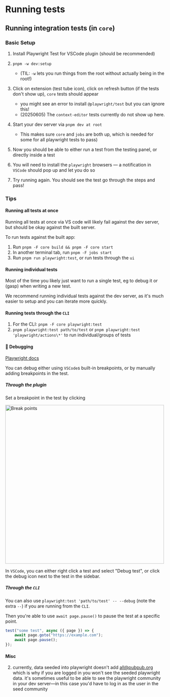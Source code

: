 # Running tests

## Running integration tests (in `core`)

### Basic Setup

1. Install Playwright Test for VSCode plugin (should be recommended)
2. `pnpm -w dev:setup`
    - (TIL: `-w` lets you run things from the root without actually being in the root!)
3. Click on extension (test tube icon), click on refresh button (if the tests don't show up), `core` tests should appear
    - you might see an error to install `@playwright/test` but you can ignore this!
    - (20250605) The `context-editor` tests currently do not show up here.
4. Start your dev server via `pnpm dev at root`

    - This makes sure `core` and `jobs` are both up, which is needed for some for all playwright tests to pass)

5. Now you should be able to either run a test from the testing panel, or directly inside a test

6. You will need to install the `playwright` browsers — a notification in `VSCode` should pop up and let you do so
7. Try running again. You should see the test go through the steps and pass!

### Tips

#### Running all tests at once

Running all tests at once via VS code will likely fail against the dev server, but should be okay against the built server.

To run tests against the built app:

1. Run `pnpm -F core build && pnpm -F core start`
2. In another terminal tab, run `pnpm -F jobs start`
3. Run `pnpm run playwright:test`, or run tests through the `ui`

#### Running individual tests

Most of the time you likely just want to run a single test, eg to debug it or (gasp) when writing a new test.

We recommend running individual tests against the dev server, as it's much easier to setup and you can iterate more quickly.

#### Running tests through the `CLI`

1. For the CLI: `pnpm -F core playwright:test`
2. `pnpm playwright:test path/to/test` or `pnpm playwright:test 'playwright/actions\*'` to run individual/groups of tests

#### 🐞 Debugging

[Playwright docs](https://playwright.dev/docs/debug)

You can debug either using `VSCode`s built-in breakpoints, or by manually adding breakpoints in the test.

##### Through the plugin

Set a breakpoint in the test by clicking

<img
	src="../../public/images/02da306f20fb0b0c4ce90c44117a9339250643f64ddda619bd7ad8989cf54a7c.png"
	alt="Break points"
	width="500"
/>

In `VSCode`, you can either right click a test and select "Debug test", or click the debug icon next to the test in the sidebar.

##### Through the `CLI`

You can also use `playwright:test 'path/to/test' -- --debug` (note the extra `--`) if you are running from the `CLI`.

Then you're able to use `await page.pause()` to pause the test at a specific point.

```ts filename=some-test.spec.ts
test("some test", async ({ page }) => {
	await page.goto("https://example.com");
	await page.pause();
});
```

#### Misc

2. currently, data seeded into playwright doesn't add all@pubpub.org which is why if you are logged in you won't see the seeded playwright data. it's sometimes useful to be able to see the playwright community in your dev server—in this case you'd have to log in as the user in the seed community
